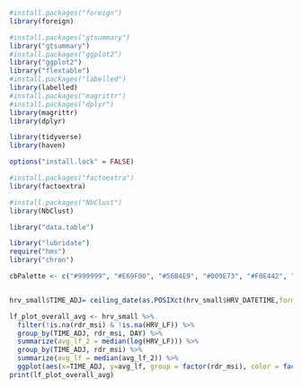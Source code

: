 ```r

#install.packages("foreign")
library(foreign)

#install.packages("gtsummary")
library("gtsummary")
#install.packages("ggplot2")
library("ggplot2")
library("flextable")
#install.packages("labelled")
library(labelled)
#install.packages("magrittr")
#install.packages("dplyr")
library(magrittr)
library(dplyr)

library(tidyverse)
library(haven)

options("install.lock" = FALSE)

#install.packages("factoextra")
library(factoextra)

#install.packages("NbClust")
library(NbClust)

library("data.table")

library("lubridate")
require("hms")
library("chron")

cbPalette <- c("#999999", "#E69F00", "#56B4E9", "#009E73", "#F0E442", "#0072B2", "#D55E00", "#CC79A7")


hrv_small$TIME_ADJ= ceiling_date(as.POSIXct(hrv_small$HRV_DATETIME,format="%H:%M:%S"), "minute")

lf_plot_overall_avg <- hrv_small %>%
  filter(!is.na(rdr_msi) & !is.na(HRV_LF)) %>%
  group_by(TIME_ADJ, rdr_msi, DAY) %>%
  summarize(avg_lf_2 = median(log(HRV_LF))) %>% 
  group_by(TIME_ADJ, rdr_msi) %>%
  summarize(avg_lf = median(avg_lf_2)) %>%
  ggplot(aes(x=TIME_ADJ, y=avg_lf, group = factor(rdr_msi), color = factor(rdr_msi)))  + geom_point(alpha = 0.30) + geom_smooth(method = "loess", se = TRUE) + ggtitle("Average HRV LF") + xlab("Time") + ylab("LOG(HRV: Power in the Low Frequency Band)") + theme(text = element_text(size = 15)) +   scale_colour_manual(values=cbPalette)
print(lf_plot_overall_avg)
```

